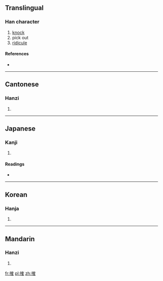 ==Translingual==

===Han character===
{{Han char|rn=64|rad=手|as=10|sn=13|four=5401<sub>4</sub>|canj=手人月土 (QOBG)}}

# [[knock]]
# pick out
# [[ridicule]]

====References====
* {{Han ref|kx=0445.400|dkj=12451|dj=0796.180|hdz=31937.090|uh=6409|ud=25609|bh=DD7C|bd=56700}}

----

==Cantonese==

===Hanzi===
{{yue-hanzi|jyut=[[kok3]]|y=kok3}}

# {{defn|lang=yue|sort=手10}}

----

==Japanese==

===Kanji===
{{ja-kanji|grade=|rs=手10}}

# {{defn|lang=ja|sort=手10}}

====Readings====
* {{ja-readings|on=[[かく]] (kaku)|kun=[[うつ]] (utsu)}}

----

==Korean==

===Hanja===
{{ko-hanja|hangeul=각|eumhun=|rv=gak|mr=kak|y=kak}}

# {{defn|lang=ko|sort=手10}}

----

==Mandarin==

===Hanzi===
{{cmn-hanzi|pin=[[què]] ([[que4]])|wg=ch'üeh<sup>4</sup>}}

# {{defn|lang=cmn|sort=手10}}

[[fr:搉]]
[[pl:搉]]
[[zh:搉]]